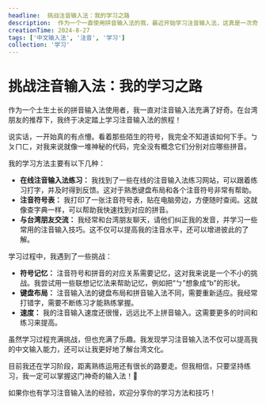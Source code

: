 ```yaml
---
headline:  挑战注音输入法：我的学习之路
description:  作为一个一直使用拼音输入法的我，最近开始学习注音输入法，这真是一次奇妙的体验！
creationTime: 2024-8-27
tags: ['中文输入法', '注音', '学习']
collection: '学习'
---
```


# 挑战注音输入法：我的学习之路

作为一个土生土长的拼音输入法使用者，我一直对注音输入法充满了好奇。在台湾朋友的推荐下，我终于决定踏上学习注音输入法的旅程！

说实话，一开始真的有点懵。看着那些陌生的符号，我完全不知道该如何下手。ㄅㄆㄇㄈ，对我来说就像一堆神秘的代码，完全没有概念它们分别对应哪些拼音。

我的学习方法主要有以下几种：

* **在线注音输入法练习：** 我找到了一些在线的注音输入法练习网站，可以跟着练习打字，并及时得到反馈。这对于熟悉键盘布局和各个注音符号非常有帮助。
* **注音符号表：** 我打印了一张注音符号表，贴在电脑旁边，方便随时查阅。这就像查字典一样，可以帮助我快速找到对应的拼音。
* **与台湾朋友交流：** 我经常和台湾朋友聊天，请他们纠正我的发音，并学习一些常用的注音输入技巧。这不仅可以提高我的注音水平，还可以增进彼此的了解。

学习过程中，我遇到了一些挑战：

* **符号记忆：** 注音符号和拼音的对应关系需要记忆，这对我来说是一个不小的挑战。我尝试用一些联想记忆法来帮助记忆，例如把“ㄅ”想象成“b”的形状。
* **键盘布局：** 注音输入法的键盘布局和拼音输入法不同，需要重新适应。我经常打错字，需要不断练习才能熟练掌握。
* **速度：**  我的注音输入速度还很慢，远远比不上拼音输入。这需要更多的时间和练习来提高。

虽然学习过程充满挑战，但也充满了乐趣。我发现学习注音输入法不仅可以提高我的中文输入能力，还可以让我更好地了解台湾文化。

目前我还在学习阶段，距离熟练运用还有很长的路要走。但我相信，只要坚持练习，我一定可以掌握这门神奇的输入法！💪

如果你也有学习注音输入法的经验，欢迎分享你的学习方法和技巧！
